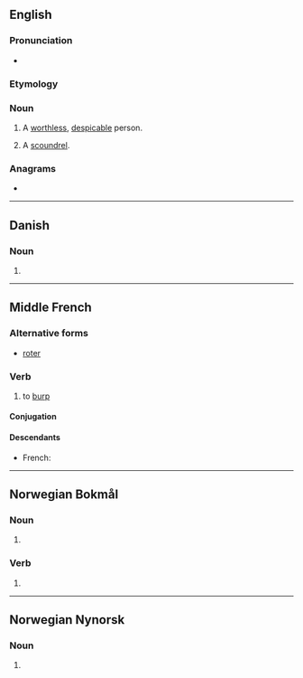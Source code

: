 {{also|Rotter|rötter|røtter}}
==English==

===Pronunciation===
* {{rhymes|ɒtə(r)|lang=en}}

===Etymology===
{{suffix|en|rot|er}}

===Noun===
{{en-noun}}

# A [[worthless]], [[despicable]] person.
# {{lb|en|British|slang}} A [[scoundrel]].

===Anagrams===
* {{anagrams|en|retort}}

----

==Danish==

===Noun===
{{head|da|noun form}}

# {{plural indefinite of|rotte|lang=da}}

----

==Middle French==

===Alternative forms===
* [[roter]]

===Verb===
{{head|frm|verb}}

# to [[burp]]

====Conjugation====
{{frm-conj-er|rott}}

====Descendants====
* French: {{l|fr|roter}}

----

==Norwegian Bokmål==

===Noun===
{{head|nb|noun form|g=m|g2=f}}

# {{inflection of|rotte||indefinite|p|lang=nb}}

===Verb===
{{head|nb|verb form}}

# {{form of|present tense|rotte|lang=nb}}

----

==Norwegian Nynorsk==

===Noun===
{{head|nn|noun form|g=f}}

# {{inflection of|rotte||indefinite|p|lang=nn}}